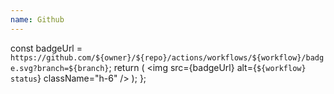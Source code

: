 ```yaml
---
name: Github
---
```

  const badgeUrl = `https://github.com/${owner}/${repo}/actions/workflows/${workflow}/badge.svg?branch=${branch}`;
  return (
     <img src={badgeUrl} alt={`${workflow} status`} className="h-6" />
  );
};

<GitHubBadge owner="readmeio" repo="rdme" workflow="release.yml" branch="main" />